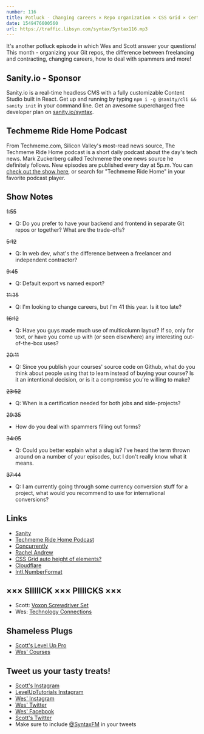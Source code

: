 ```yaml
---
number: 116
title: Potluck - Changing careers × Repo organization × CSS Grid × Certifications × Freelancing × Spammers × More
date: 1549476600560
url: https://traffic.libsyn.com/syntax/Syntax116.mp3
---
```


It's another potluck episode in which Wes and Scott answer your questions! This month - organizing your Git repos, the difference between freelancing and contracting, changing careers, how to deal with spammers and more!

## Sanity.io - Sponsor

Sanity.io is a real-time headless CMS with a fully customizable Content Studio built in React. Get up and running by typing `npm i -g @sanity/cli && sanity init` in your command line. Get an awesome supercharged free developer plan on [sanity.io/syntax](https://sanity.io/syntax?utm_source=syntax-fm&utm_campaign=syntax1). 

## Techmeme Ride Home Podcast

From Techmeme.com, Silicon Valley's most-read news source, The Techmeme Ride Home podcast is a short daily podcast about the day's tech news. Mark Zuckerberg called Techmeme the one news source he definitely follows. New episodes are published every day at 5p.m. You can [check out the show here](https://itunes.apple.com/us/podcast/techmeme-ride-home/id1355212895), or search for "Techmeme Ride Home" in your favorite podcast player.

## Show Notes

~~1:55~~

* Q: Do you prefer to have your backend and frontend in separate Git repos or together? What are the trade-offs?

~~5:12~~

* Q: In web dev, what's the difference between a freelancer and independent contractor?

~~9:45~~

* Q: Default export vs named export?

~~11:35~~

* Q: I'm looking to change careers, but I'm 41 this year. Is it too late?

~~16:12~~

* Q: Have you guys made much use of multicolumn layout? If so, only for text, or have you come up with (or seen elsewhere) any interesting out-of-the-box uses?

~~20:11~~

* Q: Since you publish your courses' source code on Github, what do you think about people using that to learn instead of buying your course? Is it an intentional decision, or is it a compromise you're willing to make?

~~23:52~~

* Q: When is a certification needed for both jobs and side-projects?

~~29:35~~

* How do you deal with spammers filling out forms?

~~34:05~~

* Q: Could you better explain what a slug is? I've heard the term thrown around on a number of your episodes, but I don't really know what it means.

~~37:44~~

* Q: I am currently going through some currency conversion stuff for a project, what would you recommend to use for international conversions?

## Links
* [Sanity](https://sanity.io/syntax?utm_source=syntax-fm&utm_campaign=syntax1)
* [Techmeme Ride Home Podcast](https://itunes.apple.com/us/podcast/techmeme-ride-home/id1355212895)
* [Concurrently](https://www.npmjs.com/package/concurrently)
* [Rachel Andrew](https://rachelandrew.co.uk/)
* [CSS Grid auto height of elements?](https://github.com/rachelandrew/cssgrid-ama/issues/19)
* [Cloudflare](https://www.cloudflare.com/)
* [Intl.NumberFormat](https://developer.mozilla.org/en-US/docs/Web/JavaScript/Reference/Global_Objects/NumberFormat)

## ××× SIIIIICK ××× PIIIICKS ×××

* Scott: [Voxon Screwdriver Set](https://amzn.to/2RErmzr)
* Wes: [Technology Connections](https://www.youtube.com/channel/UCy0tKL1T7wFoYcxCe0xjN6Q/videos?flow=grid&view=0&sort=p)

## Shameless Plugs

* [Scott's Level Up Pro](https://LevelUpTutorials.com/pro)
* [Wes' Courses](https://www.wesbos.com/courses)

## Tweet us your tasty treats!

* [Scott's Instagram](https://www.instagram.com/stolinski/)
* [LevelUpTutorials Instagram](https://www.instagram.com/LevelUpTutorials/)
* [Wes' Instagram](https://www.instagram.com/wesbos/)
* [Wes' Twitter](https://twitter.com/wesbos)
* [Wes' Facebook](https://www.facebook.com/wesbos.developer)
* [Scott's Twitter](https://twitter.com/stolinski)
* Make sure to include [@SyntaxFM](https://twitter.com/SyntaxFM) in your tweets
